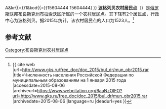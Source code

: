 {{Infobox Settlement
| official_name = 波格列贝农村居民点
| native_name = Погребское сельское поселение
| settlement_type = [[农村居民点|农村居民点]]
| subdivision_type = [[国家|国家]]
| subdivision_type1 = [[州_(俄罗斯)|州]]
| subdivision_type2 = [[区_(苏联)|区]]
| subdivision_name = {{RUS}}
| subdivision_name1 = [[布良斯克州|布良斯克州]]
| subdivision_name2 = [[布拉索沃区|布拉索沃区]]
| seat_type = 行政中心
| seat = 波格列贝
| population_as_of=2015
| population_footnotes = <ref name=stat />
| population_total = 1523
| coordinates_display = inline,title
| latd =  | latm =  | lats =  | latNS = N
| longd =  | longm =  | longs =  | longEW = E
| timezone = [[莫斯科时间|MSK]]
| utc_offset = +3
| blank_name = [[俄罗斯市政土地区划代码|OKTMO编码]]
| blank_info = [http://classif.spb.ru/classificators/view/tma.php?st{{=}}A&kr{{=}}1&kod{{=}}15604444 15604444]
}}
'''波格列贝农村居民点'''（{{lang-ru|Погребское сельское поселение}}）是[[俄罗斯联邦|俄罗斯联邦]][[布良斯克州|布良斯克州]][[布拉索沃区|布拉索沃区]]所属的一个[[农村居民点|农村居民点]]。其下辖有2个居民点，行政中心为波格列贝。据2015年统计，该农村居民点的人口为1523人。<ref name=stat>{{ cite web |url=http://www.gks.ru/free_doc/doc_2015/bul_dr/mun_obr2015.rar |title=Численность населения Российской Федерации по муниципальным образованиям на 1 января 2015 года |accessdate=2015-08-06 |archiveurl=https://www.webcitation.org/6aaNzOlFO?url=http://www.gks.ru/free_doc/doc_2015/bul_dr/mun_obr2015.rar |archivedate=2015-08-06 |language=ru |deadurl=yes }}</ref>

== 参考文献 ==
{{reflist}}

{{Russia-stub}}

[[Category:布良斯克州农村居民点|Category:布良斯克州农村居民点]]